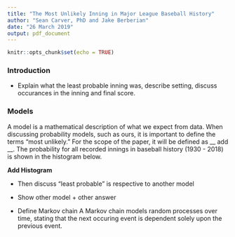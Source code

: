 ```yaml
---
title: "The Most Unlikely Inning in Major League Baseball History"
author: "Sean Carver, PhD and Jake Berberian"
date: "26 March 2019"
output: pdf_document
---
```


```r
knitr::opts_chunk$set(echo = TRUE)
```


### Introduction

- Explain what the least probable inning was, describe setting, discuss occurances in the inning and final score. 


### Models 

A model is a mathematical description of what we expect from data. When discussing probability models, such as ours, it is important to define the terms "most unlikely." For the scope of the paper, it will be defined as __ add __. The probability for all recorded innings in baseball history (1930 - 2018) is shown in the histogram below. 


__Add Histogram__

- Then discuss "least probable" is respective to another model
- Show other model + other answer


- Define Markov chain
A Markov chain models random processes over time, stating that the next occuring event is dependent solely upon the previous event. 









